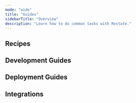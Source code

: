 ```yaml
---
mode: "wide"
title: "Guides"
sidebarTitle: "Overview"
description: "Learn how to do common tasks with Restate."
---
```



## Recipes

<Columns cols={3}>
    <ProductCard
        title="Cron Jobs"
        description="Schedule tasks periodically with Restate"
        href="/guides/cron"
        img="/img/guides/cron/cron.png"
        model="Microservices"
        type="Recipe"
    />
    <ProductCard
        title="Parallelizing Work"
        description="Execute a list of tasks in parallel and then gather their result."
        href="/guides/parallelizing-work"
        img="/img/guides/parallelizing-work/parallelizing-work.png"
        model="Microservices"
        type="Recipe"
    />
    <ProductCard
        title="Sagas"
        description="Implementing undo operations in case of failures, to keep your system consistent"
        href="/guides/sagas"
        img="/img/guides/sagas/sagas.png"
        model="Microservices"
        type="Recipe"
    />
</Columns>

## Development Guides

<Columns cols={3}>
    <ProductCard
        title="Databases and Restate"
        description="Learn when and how to use databases in combination with Restate."
        href="/guides/databases"
        img="/img/guides/databases/databases.png"
        model="Microservices"
        type="Recipe"
    />
    <ProductCard
        title="Error Handling"
        description="Learn how to handle transient and terminal errors in your applications."
        href="/guides/error-handling"
        img="/img/guides/error-handling/error-handling.png"
        model="Microservices"
        type="Recipe"
    />
    <ProductCard
        title="Request Lifecycle"
        description="Deep dive into the lifecycle of a request in Restate"
        href="/guides/request-lifecycle"
        img="/img/guides/request-lifecycle/request-lifecycle.png"
        model="Microservices"
        type="Recipe"
    />
</Columns>

## Deployment Guides

<Columns cols={3}>
    <ProductCard
        title="Local Restate Cluster with Docker"
        description="Learn how to deploy a Restate cluster using Docker Compose."
        href="/guides/cluster"
        img="/img/guides/cluster/cluster.png"
        model="Microservices"
        type="Recipe"
    />
    <ProductCard
        title="Scaling to Multi-Node Deployments"
        description="Migrate a single node to a multi-node cluster."
        href="/guides/local-to-replicated"
        img="/img/guides/local-to-replicated/local-to-replicated.png"
        model="Microservices"
        type="Recipe"
    />
</Columns>

## Integrations

<Columns cols={3}>
    <ProductCard
        title="Restate-Kafka Quickstart"
        description="Learn how to connect your Restate service to a Kafka topic."
        href="/guides/kafka-quickstart"
        img="/img/guides/kafka-quickstart/kafka-quickstart.png"
        model="Microservices"
        type="Recipe"
    />
    <ProductCard
        title="XState"
        description="Integrate Restate with XState to implement durable state machines."
        href="/guides/xstate"
        img="/img/guides/xstate/xstate.png"
        model="Microservices"
        type="Recipe"
    />
</Columns>
